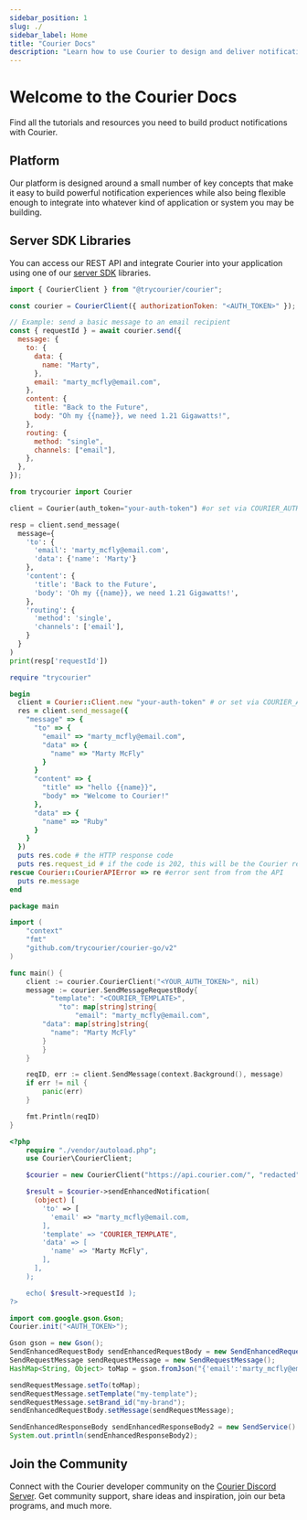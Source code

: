 ```yaml
---
sidebar_position: 1
slug: ./
sidebar_label: Home
title: "Courier Docs"
description: "Learn how to use Courier to design and deliver notifications across multiple channels (email, SMS, mobile push, in-app) and integrate rich inbox experiences into your web and mobile apps."
---
```



# Welcome to the Courier Docs

Find all the tutorials and resources you need to build product notifications with Courier.

<WelcomeCards />

## Platform

Our platform is designed around a small number of key concepts that make it easy to build powerful notification experiences while also being flexible enough to integrate into whatever kind of application or system you may be building.

<PlatformCards />

## Server SDK Libraries

You can access our REST API and integrate Courier into your application using one of our [server SDK](/sdk-libraries/server-sdks) libraries.

<Tabs groupId="code">
<TabItem value="js" label="courier-node">

```js
import { CourierClient } from "@trycourier/courier";

const courier = CourierClient({ authorizationToken: "<AUTH_TOKEN>" }); // get from the Courier UI

// Example: send a basic message to an email recipient
const { requestId } = await courier.send({
  message: {
    to: {
      data: {
        name: "Marty",
      },
      email: "marty_mcfly@email.com",
    },
    content: {
      title: "Back to the Future",
      body: "Oh my {{name}}, we need 1.21 Gigawatts!",
    },
    routing: {
      method: "single",
      channels: ["email"],
    },
  },
});
```

</TabItem>

<TabItem value="python" label="courier-python">

```python
from trycourier import Courier

client = Courier(auth_token="your-auth-token") #or set via COURIER_AUTH_TOKEN env var

resp = client.send_message(
  message={
    'to': {
      'email': 'marty_mcfly@email.com',
      'data': {'name': 'Marty'}
    },
    'content': {
      'title': 'Back to the Future',
      'body': 'Oh my {{name}}, we need 1.21 Gigawatts!',
    },
    'routing': {
      'method': 'single',
      'channels': ['email'],
    }
  }
)
print(resp['requestId'])
```

</TabItem>

<TabItem value="ruby" label="courier-ruby">

```ruby
require "trycourier"

begin
  client = Courier::Client.new "your-auth-token" # or set via COURIER_AUTH_TOKEN env var
  res = client.send_message({
    "message" => {
      "to" => {
        "email" => "marty_mcfly@email.com",
        "data" => {
          "name" => "Marty McFly"
        }
      }
      "content" => {
        "title" => "hello {{name}}",
        "body" => "Welcome to Courier!"
      },
      "data" => {
        "name" => "Ruby"
      }
    }
  })
  puts res.code # the HTTP response code
  puts res.request_id # if the code is 202, this will be the Courier request ID for this message
rescue Courier::CourierAPIError => re #error sent from from the API
  puts re.message
end
```

</TabItem>

<TabItem value="go" label="courier-go">

```go
package main

import (
	"context"
	"fmt"
	"github.com/trycourier/courier-go/v2"
)

func main() {
	client := courier.CourierClient("<YOUR_AUTH_TOKEN>", nil)
	message := courier.SendMessageRequestBody{
		  "template": "<COURIER_TEMPLATE>",
			"to": map[string]string{
				"email": "marty_mcfly@email.com",
        "data": map[string]string{
          "name": "Marty McFly"
        }
		}
	}

	reqID, err := client.SendMessage(context.Background(), message)
	if err != nil {
		panic(err)
	}

	fmt.Println(reqID)
}
```

</TabItem>

<TabItem value="php" label="courier-php">

```php
<?php
    require "./vendor/autoload.php";
    use Courier\CourierClient;

    $courier = new CourierClient("https://api.courier.com/", "redacted");

    $result = $courier->sendEnhancedNotification(
      (object) [
        'to' => [
          'email' => "marty_mcfly@email.com,
        ],
        'template' => "COURIER_TEMPLATE",
        'data' => [
          'name' => "Marty McFly",
        ],
      ],
    );

    echo( $result->requestId );
?>
```

</TabItem>

<TabItem value="java" label="courier-java">

```java
import com.google.gson.Gson;
Courier.init("<AUTH_TOKEN>");

Gson gson = new Gson();
SendEnhancedRequestBody sendEnhancedRequestBody = new SendEnhancedRequestBody();
SendRequestMessage sendRequestMessage = new SendRequestMessage();
HashMap<String, Object> toMap = gson.fromJson("{'email':'marty_mcfly@email.com'}", HashMap.class);

sendRequestMessage.setTo(toMap);
sendRequestMessage.setTemplate("my-template");
sendRequestMessage.setBrand_id("my-brand");
sendEnhancedRequestBody.setMessage(sendRequestMessage);

SendEnhancedResponseBody sendEnhancedResponseBody2 = new SendService().sendEnhancedMessage(sendEnhancedRequestBody);
System.out.println(sendEnhancedResponseBody2);
```

</TabItem>

</Tabs>

## Join the Community

Connect with the Courier developer community on the [Courier Discord Server](https://discord.gg/courier). Get community support, share ideas and inspiration, join our beta programs, and much more.
